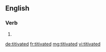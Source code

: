 ==English==

===Verb===
{{head|en|verb form}}

# {{en-past of|titivate}}

[[de:titivated]]
[[fr:titivated]]
[[mg:titivated]]
[[vi:titivated]]
